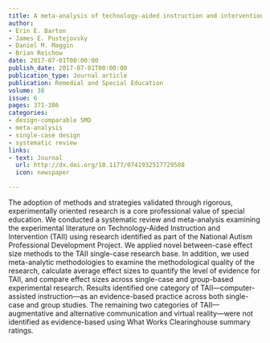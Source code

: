 ```yaml
---
title: A meta-analysis of technology-aided instruction and intervention for students with ASD
author:
- Erin E. Barton
- James E. Pustejovsky
- Daniel M. Maggin
- Brian Reichow
date: 2017-07-01T00:00:00
publish_date: 2017-07-01T00:00:00
publication_type: Journal article
publication: Remedial and Special Education
volume: 38
issue: 6
pages: 371-386
categories:
- design-comparable SMD
- meta-analysis
- single-case design
- systematic review
links:
- text: Journal
  url: http://dx.doi.org/10.1177/0741932517729508
  icon: newspaper

---
```



The adoption of methods and strategies validated through rigorous, experimentally oriented research is a core professional value of special education. We conducted a systematic review and meta-analysis examining the experimental literature on Technology-Aided Instruction and Intervention (TAII) using research identified as part of the National Autism Professional Development Project. We applied novel between-case effect size methods to the TAII single-case research base. In addition, we used meta-analytic methodologies to examine the methodological quality of the research, calculate average effect sizes to quantify the level of evidence for TAII, and compare effect sizes across single-case and group-based experimental research. Results identified one category of TAII—computer-assisted instruction—as an evidence-based practice across both single-case and group studies. The remaining two categories of TAII—augmentative and alternative communication and virtual reality—were not identified as evidence-based using What Works Clearinghouse summary ratings.

